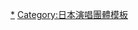 {{Navbox
| name=Aqours
| title=[[Aqours]]
| state = {{{state|autocollapse}}}
| style = 
| bodyclass=hlist
| above = 
|
| group1     = 成員
| list1      = 
* [[高海千歌]]（[[伊波杏樹]]）
* [[櫻內梨子]]（[[逢田梨香子]]）
* [[松浦果南]]（[[諏訪奈奈香]]）
* [[黑澤黛雅]]（[[小宮有紗]]）
* [[渡邊曜]]（[[齊藤朱夏]]）
* [[津島善子]]（[[小林愛香]]）
* [[國木田花丸]]（[[高槻加奈子]]）
* [[小原鞠莉]]（[[鈴木愛奈]]）
* [[黑澤露比]]（[[降幡愛]]）
|
| group2= 音樂作品
| list2= {{Navbox subgroup
    | group1     = 編號單曲
    | list1      = 
* 1.[[你的心灵是否光芒闪耀？]]
* 2.[[想在AQUARIUM恋爱]]
* 3.[[HAPPY PARTY TRAIN]]
* 4.[[未體驗HORIZON]]
    | group2     = 動畫相關
    | list2      = {{Navbox subgroup
        |group1    = 第一季
        |list1    = 
* [[青空Jumping Heart]]
* [[下定決心Hand in Hand/最喜歡的話就沒問題！]]
* [[與其訴說夢想不如高歌夢想]]
* [[想用夢照亮夜空/不成熟的DREAMER]]
* [[思念合而为一吧/MIRAI TICKET]]
        |group2    = 第二季
        |list2    = 
* [[未來的我們早已知曉]]
* [[勇氣在哪？在你的內心！]]
* [[MY舞☆TONIGHT/MIRACLE WAVE]]
* [[Awaken the power]]（Saint Aqours Snow）
* [[WATER BLUE NEW WORLD/WONDERFUL STORIES]]
    }}
    | group3     = 小隊單曲
    | list3      = {{Navbox subgroup
        |group1    = CYaRon!
        |list1    = 
* 1.[[元氣全開DAY! DAY! DAY!]]
* 2.[[不久將來的Happy End]]
* 3.[[Braveheart Coaster]]
        |group2    =AZALEA
        |list2    = 
* 1.[[讓我俘虜你的心PLEASE!!]]
* 2.[[GALAXY HidE and SeeK]]
* 3.[[Amazing Travel DNA]]
        |group3    =Guilty Kiss
        |list3    = 
* 1.[[Strawberry Trapper]]
* 2.[[脆弱易碎]]
* 3.[[New Romantic Sailors]]
    }}
    | group4     = 小隊專輯
    | list4      = {{Navbox subgroup
        |group1    = CYaRon!
        |list1    = 
* 1.[[有一天…就像永遠！]]
        |group2    =AZALEA
        |list2    = 
* 1.[[We'll get the next dream!!!]] 
        |group3    =Guilty Kiss
        |list3    = 
* 1.[[Shooting Star Warrior]] 
    }}
    | group5     = 遊戲相關
    | list5      = 
* [[不會停止的Jingle Bell]]
* -{[[KOKORO Magic “A to Z”]]}-

    | group6     = Aqours CLUB CD
    | list6      = 
*[[Landing action Yeah!!]]（2017）
*[[Hop Step Wai!]]（2018）
*[[Jump up HIGH!!]]（2019）
*[[JIMO-AI Dash!]]（2020）
*[[DREAMY COLOR]]（2021）
*[[梦想+未来=无限大]]（2022）
    | group7     = 演唱會相关曲
    | list7     = 
*[[Thank you, FRIENDS!!]]
*[[CYaZALEA☆Kiss☆DADANDAAAN]]
*[[Fantastic Departure!]]
*[[smile smile ship Start!]]
*[[无论几次都要约好！]]
    | group8     = 二人 / 三人曲目
    | list8     = 
*[[SUMMER VACATION]]
*[[WINTER VACATION]]
    | group9     = 劇場版曲目
    | list9     = 
*[[我们奔跑而来的道路…/Next SPARKLING!!]]
*[[逃离迷途莫比乌斯环/Hop? Stop? Nonstop!]]
*[[Believe again/Brightest Melody/Over The Next Rainbow]]（Saint Aqours Snow）
    | group10     = 演唱會专辑
    | list10     =
* [[LoveLive! Sunshine!! Aqours First LoveLive! 〜Step! ZERO to ONE!!〜|Aqours 1st LoveLive! 〜Step! ZERO to ONE〜]]
* [[LoveLive! Sunshine!! Aqours 2nd LoveLive! HAPPY PARTY TRAIN TOUR|Aqours 2nd LoveLive! HAPPY PARTY TRAIN TOUR]]
* [[LoveLive! Sunshine!! Aqours 3rd LoveLive! Tour 〜WONDERFUL STORIES〜|Aqours 3rd LoveLive! Tour 〜WONDERFUL STORIES〜]]
* [[LoveLive! Sunshine!! Aqours 4th LoveLive! 〜Sailing to the Sunshine〜|Aqours 4th LoveLive! 〜Sailing to the Sunshine〜]]
* [[LoveLive! Sunshine!! Aqours 5th LoveLive! 〜Next SPARKLING〜|Aqours 5th LoveLive! 〜Next SPARKLING〜]]
* [[LoveLive!Sunshine!! Aqours 6th LoveLive! ～KU-RU-KU-RU Rock 'n' Roll TOUR～|Aqours 6th LoveLive! ～KU-RU-KU-RU Rock 'n' Roll TOUR～]]

    | group11     = 原声带
    | list11     = 
* [[Sailing to the Sunshine]]
* [[Journey to the Sunshine]]
* [[Sailing to the Rainbow]]
}}

| group3= 相關頁面
| list3= 
* [[Love Live!]]
* [[Love Live! Sunshine!!]]
* [[Love Live! Sunshine!! 學園偶像電影～彩虹彼端～]]
* [[μ's]]
* [[Saint Snow]]
* [[虹咲學園學園偶像同好會]]
* [[Liella!]]
* [[Sunny Passion]]
}}<noinclude>
{{collapsible option}}

[[Category:Aqours|*]]
[[Category:日本演唱團體模板]]
</noinclude>